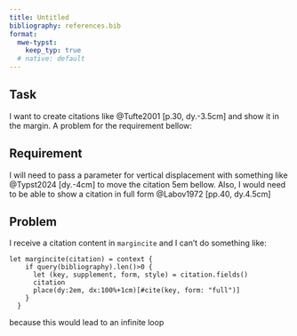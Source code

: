 ```yaml
---
title: Untitled
bibliography: references.bib
format:
  mwe-typst: 
    keep_typ: true
  # native: default
---
```


## Task

I want to create citations like @Tufte2001[p.30, dy.-3.5cm] and show it in the margin.
A problem for the requirement bellow:

```{=Typst}
#place(dx:100%+1cm, [Please don't put the citation here.])
```

## Requirement
I will need to pass a parameter for vertical displacement with something like @Typst2024[dy.-4cm] to move the citation 5em bellow.
Also, I would need to be able to show a citation in full form @Labov1972[pp.40, dy.4.5cm]

## Problem

I receive a citation content in `margincite` and I can't do something like:
```
let margincite(citation) = context {
    if query(bibliography).len()>0 {
      let (key, supplement, form, style) = citation.fields()
      citation
      place(dy:2em, dx:100%+1cm)[#cite(key, form: "full")]
    }
  }
```
because this would lead to an infinite loop



